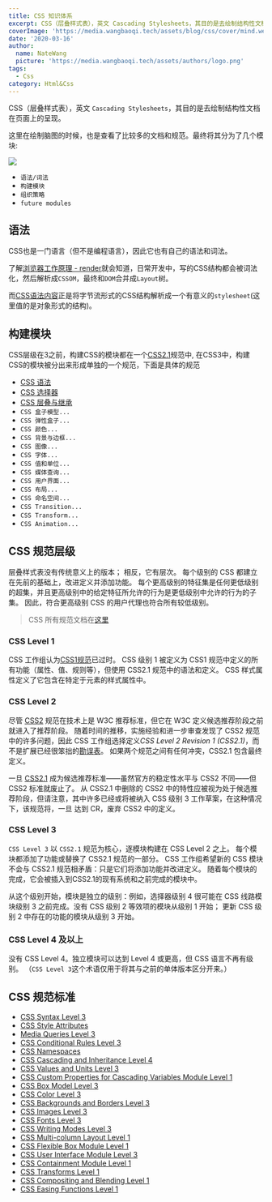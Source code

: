 ```yaml
---
title: CSS 知识体系
excerpt: CSS（层叠样式表），英文 Cascading Stylesheets，其目的是去绘制结构性文档在页面上的呈现。
coverImage: 'https://media.wangbaoqi.tech/assets/blog/css/cover/mind.webp'
date: '2020-03-16'
author:
  name: NateWang
  picture: 'https://media.wangbaoqi.tech/assets/authors/logo.png'
tags:
  - Css
category: Html&Css
---
```


CSS（层叠样式表），英文 `Cascading Stylesheets`，其目的是去绘制结构性文档在页面上的呈现。

这里在绘制脑图的时候，也是查看了比较多的文档和规范。最终将其分为了几个模块:

![](https://media.wangbaoqi.tech/assets/blog/css/imgs/css-mind.webp)

* `语法/词法`
* `构建模块`
* `组织策略`
* `future modules`

## 语法

CSS也是一门语言（但不是编程语言），因此它也有自己的语法和词法。

了解[浏览器工作原理 - render](/posts/browser/render)就会知道，日常开发中，写的CSS结构都会被词法化，然后解析成`CSSOM`，最终和`DOM`合并成`Layout`树。

而[CSS语法内容](https://www.w3.org/TR/css-syntax-3/)正是将字节流形式的CSS结构解析成一个有意义的`stylesheet`(这里值的是对象形式的结构)。

## 构建模块

CSS层级在3之前，构建CSS的模块都在一个[CSS2.1](https://www.w3.org/TR/CSS2/)规范中, 在CSS3中，构建CSS的模块被分出来形成单独的一个规范，下面是具体的规范

* [CSS 语法]()
* [CSS 选择器]()
* [CSS 层叠与继承]()
* `CSS 盒子模型...`
* `CSS 弹性盒子...`
* `CSS 颜色...`
* `CSS 背景与边框...`
* `CSS 图像...`
* `CSS 字体...`
* `CSS 值和单位...`
* `CSS 媒体查询...`
* `CSS 用户界面...`
* `CSS 布局...`
* `CSS 命名空间...`
* `CSS Transition...`
* `CSS Transform...`
* `CSS Animation...`

## CSS 规范层级

层叠样式表没有传统意义上的版本； 相反，它有层次。 每个级别的 CSS 都建立在先前的基础上，改进定义并添加功能。 每个更高级别的特征集是任何更低级别的超集，并且更高级别中的给定特征所允许的行为是更低级别中允许的行为的子集。 因此，符合更高级别 CSS 的用户代理也符合所有较低级别。

> CSS 所有规范文档在[这里](https://www.w3.org/Style/CSS/)

### CSS Level 1

CSS 工作组认为[CSS1规范](https://www.w3.org/TR/2008/REC-CSS1-20080411/)已过时。 CSS 级别 1 被定义为 CSS1 规范中定义的所有功能（属性、值、规则等），但使用 CSS2.1 规范中的语法和定义。 CSS 样式属性定义了它包含在特定于元素的样式属性中。

### CSS Level 2

尽管 [CSS2](https://www.w3.org/TR/2008/REC-CSS2-20080411/) 规范在技术上是 W3C 推荐标准，但它在 W3C 定义候选推荐阶段之前就进入了推荐阶段。 随着时间的推移，实施经验和进一步审查发现了 CSS2 规范中的许多问题，因此 CSS 工作组选择定义*CSS Level 2 Revision 1 (CSS2.1)*，而不是扩展已经很笨拙的[勘误表](https://www.w3.org/Style/css2-updates/REC-CSS2-19980512-errata.html)。 如果两个规范之间有任何冲突，CSS2.1 包含最终定义。

一旦 [CSS2.1](https://www.w3.org/TR/CSS2/) 成为候选推荐标准——虽然官方的稳定性水平与 CSS2 不同——但 CSS2 标准就废止了。 从 CSS2.1 中删除的 CSS2 中的特性应被视为处于候选推荐阶段，但请注意，其中许多已经或将被纳入 CSS 级别 3 工作草案，在这种情况下，该规范将，一旦 达到 CR，废弃 CSS2 中的定义。

### CSS Level 3

`CSS Level 3` 以 `CSS2.1` 规范为核心，逐模块构建在 CSS Level 2 之上。 每个模块都添加了功能或替换了 CSS2.1 规范的一部分。 CSS 工作组希望新的 CSS 模块不会与 CSS2.1 规范相矛盾：只是它们将添加功能并改进定义。 随着每个模块的完成，它会被插入到CSS2.1的现有系统和之前完成的模块中。

从这个级别开始，模块是独立的级别：例如，选择器级别 4 很可能在 CSS 线路模块级别 3 之前完成。没有 CSS 级别 2 等效项的模块从级别 1 开始； 更新 CSS 级别 2 中存在的功能的模块从级别 3 开始。

### CSS Level 4 及以上

没有 CSS Level 4。独立模块可以达到 Level 4 或更高，但 CSS 语言不再有级别。 （`CSS Level 3`这个术语仅用于将其与之前的单体版本区分开来。）

## CSS 规范标准

* [CSS Syntax Level 3](https://www.w3.org/TR/css-syntax-3/)
* [CSS Style Attributes](https://www.w3.org/TR/css-style-attr/)
* [Media Queries Level 3](https://www.w3.org/TR/css3-mediaqueries/)
* [CSS Conditional Rules Level 3](https://www.w3.org/TR/css-conditional-3/)
* [CSS Namespaces](https://www.w3.org/TR/css-namespaces/)
* [CSS Cascading and Inheritance Level 4](https://www.w3.org/TR/css-cascade-4/)
* [CSS Values and Units Level 3](https://www.w3.org/TR/css-values-3/)
* [CSS Custom Properties for Cascading Variables Module Level 1](https://www.w3.org/TR/css-variables-1/)
* [CSS Box Model Level 3](https://www.w3.org/TR/css-box-3/)
* [CSS Color Level 3](https://www.w3.org/TR/css-color-3/)
* [CSS Backgrounds and Borders Level 3](https://www.w3.org/TR/css-backgrounds-3/)
* [CSS Images Level 3](https://www.w3.org/TR/css-images-3/)
* [CSS Fonts Level 3](https://www.w3.org/TR/css-fonts-3/)
* [CSS Writing Modes Level 3](https://www.w3.org/TR/css-writing-modes-3/)
* [CSS Multi-column Layout Level 1](https://www.w3.org/TR/css-multicol-1/)
* [CSS Flexible Box Module Level 1](https://www.w3.org/TR/css-flexbox-1/)
* [CSS User Interface Module Level 3](https://www.w3.org/TR/css-ui-3/)
* [CSS Containment Module Level 1](https://www.w3.org/TR/css-contain-1/)
* [CSS Transforms Level 1](https://www.w3.org/TR/css-transforms-1/)
* [CSS Compositing and Blending Level 1](https://www.w3.org/TR/compositing-1/)
* [CSS Easing Functions Level 1](https://www.w3.org/TR/css-easing-1/) 
